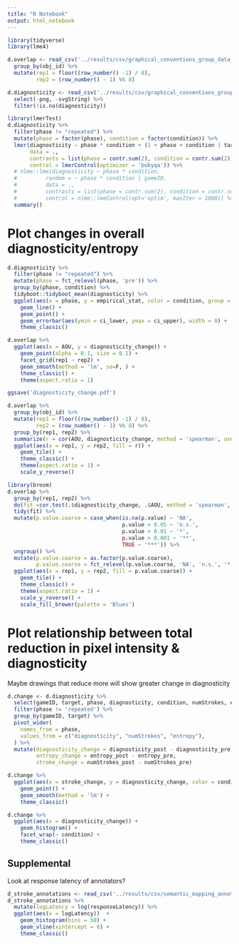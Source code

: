 ```yaml
---
title: "R Notebook"
output: html_notebook
---
```


```r
library(tidyverse)
library(lme4)
```

```r
d.overlap <- read_csv('../results/csv/graphical_conventions_group_data_run5_submitButton_sketchOverlap.csv') %>%
  group_by(obj_id) %>%
  mutate(rep1 = floor((row_number() -1) / 8),
         rep2 = (row_number() - 1) %% 8)

d.diagnosticity <- read_csv('../results/csv/graphical_conventions_group_data_run5_submitButton_diagnosticity.csv') %>%
  select(-png, -svgString) %>%
  filter(!is.na(diagnosticity))
```

```r
library(lmerTest)
d.diagnosticity %>%
  filter(phase != "repeated") %>%
  mutate(phase = factor(phase), condition = factor(condition)) %>%
  lmer(diagnosticity ~ phase * condition + (1 + phase + condition | target) + (1 +phase +  condition | gameID),
       data = .,
       contrasts = list(phase = contr.sum(2), condition = contr.sum(2)),
       control = lmerControl(optimizer = 'bobyqa')) %>%
  # nlme::lme(diagnosticity ~ phase * condition,
  #         random = ~ phase * condition | gameID,
  #         data = .,
  #         contrasts = list(phase = contr.sum(2), condition = contr.sum(2)),
  #         control = nlme::lmeControl(opt='optim', maxIter = 1000)) %>%
  summary()

```

# Plot changes in overall diagnosticity/entropy

```r
d.diagnosticity %>%
  filter(phase != "repeated") %>%
  mutate(phase = fct_relevel(phase, 'pre')) %>%
  group_by(phase, condition) %>%
  tidyboot::tidyboot_mean(diagnosticity) %>%
  ggplot(aes(x = phase, y = empirical_stat, color = condition, group = condition)) +
    geom_line() +
    geom_point() +
    geom_errorbar(aes(ymin = ci_lower, ymax = ci_upper), width = 0) +
    theme_classic()
```



```r
d.overlap %>%
  ggplot(aes(x = AOU, y = diagnosticity_change)) +
    geom_point(alpha = 0.1, size = 0.1) +
    facet_grid(rep1 ~ rep2) +
    geom_smooth(method = 'lm', se=F, ) +
    theme_classic() +
    theme(aspect.ratio = 1)

ggsave('diagnosticity_change.pdf')
```

```r
d.overlap %>%
  group_by(obj_id) %>%
  mutate(rep1 = floor((row_number() -1) / 8),
         rep2 = (row_number() - 1) %% 8) %>%
  group_by(rep1, rep2) %>%
  summarize(r = cor(AOU, diagnosticity_change, method = 'spearman', use = "pairwise.complete.obs")) %>%
  ggplot(aes(x = rep1, y = rep2, fill = r)) +
    geom_tile() +
    theme_classic() +
    theme(aspect.ratio = 1) +
    scale_y_reverse()
```

```r
library(broom)
d.overlap %>%
  group_by(rep1, rep2) %>%
  do(fit =cor.test(.$diagnosticity_change, .$AOU, method = 'spearman', use = "pairwise.complete.obs")) %>%
  tidy(fit) %>%
  mutate(p.value.coarse = case_when(is.na(p.value) ~ 'NA',
                                    p.value > 0.05 ~ 'n.s.',
                                    p.value > 0.01 ~ '*',
                                    p.value > 0.001 ~ '**',
                                    TRUE ~ '***')) %>%
  ungroup() %>%
  mutate(p.value.coarse = as.factor(p.value.coarse),
         p.value.coarse = fct_relevel(p.value.coarse, 'NA', 'n.s.', '*', '**', '***')) %>%
  ggplot(aes(x = rep1, y = rep2, fill = p.value.coarse)) +
    geom_tile() +
    theme_classic() +
    theme(aspect.ratio = 1) +
    scale_y_reverse() +
    scale_fill_brewer(palette = 'Blues')


```


# Plot relationship between total reduction in pixel intensity & diagnosticity

Maybe drawings that reduce more will show greater change in diagnosticity 

```r
d.change <- d.diagnosticity %>%
  select(gameID, target, phase, diagnosticity, condition, numStrokes, entropy) %>%
  filter(phase != 'repeated') %>%
  group_by(gameID, target) %>%
  pivot_wider(
    names_from = phase,
    values_from = c("diagnosticity", "numStrokes", "entropy"),
  ) %>%
  mutate(diagnosticity_change = diagnosticity_post - diagnosticity_pre,
         entropy_change = entropy_post - entropy_pre,
         stroke_change = numStrokes_post - numStrokes_pre)

d.change %>%
  ggplot(aes(x = stroke_change, y = diagnosticity_change, color = condition)) +
    geom_point() +
    geom_smooth(method = 'lm') +
    theme_classic()

d.change %>%
  ggplot(aes(x = diagnosticity_change)) +
    geom_histogram() +
    facet_wrap(~ condition) +
    theme_classic()
```

## Supplemental

Look at response latency of annotators?

```r
d_stroke_annotations <- read_csv('../results/csv/semantic_mapping_annotations_stroke.csv')
d_stroke_annotations %>% 
  mutate(logLatency = log(responseLatency)) %>%
  ggplot(aes(x = logLatency))  +
    geom_histogram(bins = 50) +
    geom_vline(xintercept = 8) +
    theme_classic()
```
